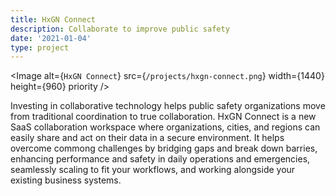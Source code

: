 ```yaml
---
title: HxGN Connect
description: Collaborate to improve public safety
date: '2021-01-04'
type: project
---
```


<Image
  alt={`HxGN Connect`}
  src={`/projects/hxgn-connect.png`}
  width={1440}
  height={960}
  priority
/>

Investing in collaborative technology helps public safety organizations move from traditional coordination to true collaboration. HxGN Connect is a new SaaS collaboration workspace where organizations, cities, and regions can easily share and act on their data in a secure environment. It helps overcome commong challenges by bridging gaps and break down barries, enhancing performance and safety in daily operations and emergencies, seamlessly scaling to fit your workflows, and working alongside your existing business systems.
